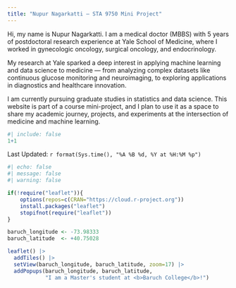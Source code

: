 ```yaml
---
title: "Nupur Nagarkatti – STA 9750 Mini Project"
---
```

Hi, my name is Nupur Nagarkatti. I am a medical doctor (MBBS) with 5 years of postdoctoral research experience at Yale School of Medicine, where I worked in gynecologic oncology, surgical oncology, and endocrinology.  

My research at Yale sparked a deep interest in applying machine learning and data science to medicine — from analyzing complex datasets like continuous glucose monitoring and neuroimaging, to exploring applications in diagnostics and healthcare innovation.  

I am currently pursuing graduate studies in statistics and data science. This website is part of a course mini-project, and I plan to use it as a space to share my academic journey, projects, and experiments at the intersection of medicine and machine learning.  

```r
#| include: false
1+1
```

Last Updated: `r format(Sys.time(), "%A %B %d, %Y at %H:%M %p")`

```r
#| echo: false
#| message: false
#| warning: false

if(!require("leaflet")){
    options(repos=c(CRAN="https://cloud.r-project.org"))
    install.packages("leaflet")
    stopifnot(require("leaflet"))
}

baruch_longitude <- -73.98333
baruch_latitude  <- +40.75028

leaflet() |>
  addTiles() |>
  setView(baruch_longitude, baruch_latitude, zoom=17) |>
  addPopups(baruch_longitude, baruch_latitude, 
            "I am a Master's student at <b>Baruch College</b>!")
```



